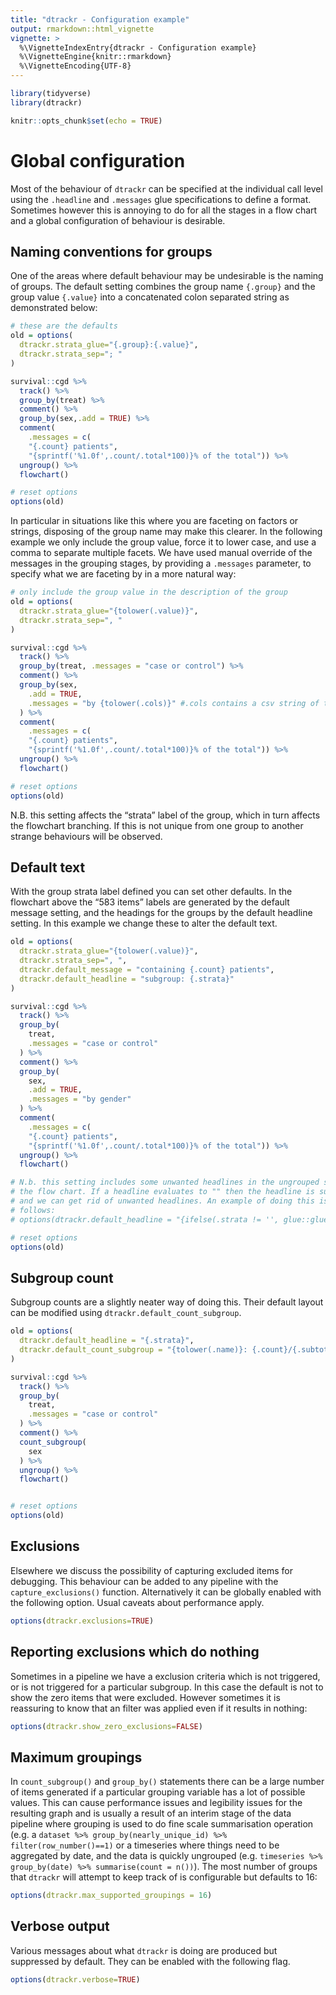 ```yaml
---
title: "dtrackr - Configuration example"
output: rmarkdown::html_vignette
vignette: >
  %\VignetteIndexEntry{dtrackr - Configuration example}
  %\VignetteEngine{knitr::rmarkdown}
  %\VignetteEncoding{UTF-8}
---
```


```r
library(tidyverse)
library(dtrackr)

knitr::opts_chunk$set(echo = TRUE)

```

# Global configuration

Most of the behaviour of `dtrackr` can be specified at the individual call level
using the `.headline` and `.messages` glue specifications to define a format.
Sometimes however this is annoying to do for all the stages in a flow chart and
a global configuration of behaviour is desirable.

## Naming conventions for groups

One of the areas where default behaviour may be undesirable is the naming of
groups. The default setting combines the group name `{.group}` and the group
value `{.value}` into a concatenated colon separated string as demonstrated
below:

```r

# these are the defaults
old = options(
  dtrackr.strata_glue="{.group}:{.value}",
  dtrackr.strata_sep="; "
)

survival::cgd %>%
  track() %>%
  group_by(treat) %>%
  comment() %>%
  group_by(sex,.add = TRUE) %>%
  comment(
    .messages = c(
    "{.count} patients",
    "{sprintf('%1.0f',.count/.total*100)}% of the total")) %>%
  ungroup() %>%
  flowchart()

# reset options 
options(old)

```

In particular in situations like this where you are faceting on factors or
strings, disposing of the group name may make this clearer. In the following
example we only include the group value, force it to lower case, and use a comma
to separate multiple facets. We have used manual override of the messages in the
grouping stages, by providing a `.messages` parameter, to specify what we are
faceting by in a more natural way:

```r

# only include the group value in the description of the group
old = options(
  dtrackr.strata_glue="{tolower(.value)}",
  dtrackr.strata_sep=", "
)

survival::cgd %>%
  track() %>%
  group_by(treat, .messages = "case or control") %>%
  comment() %>%
  group_by(sex,
    .add = TRUE, 
    .messages = "by {tolower(.cols)}" #.cols contains a csv string of the grouping variables
  ) %>%
  comment(
    .messages = c(
    "{.count} patients",
    "{sprintf('%1.0f',.count/.total*100)}% of the total")) %>%
  ungroup() %>%
  flowchart()

# reset options 
options(old)

```

N.B. this setting affects the "strata" label of the group, which in turn affects
the flowchart branching. If this is not unique from one group to another strange
behaviours will be observed.

## Default text

With the group strata label defined you can set other defaults. In the flowchart
above the "583 items" labels are generated by the default message setting, and
the headings for the groups by the default headline setting. In this example we
change these to alter the default text.

```r
old = options(
  dtrackr.strata_glue="{tolower(.value)}",
  dtrackr.strata_sep=", ",
  dtrackr.default_message = "containing {.count} patients",
  dtrackr.default_headline = "subgroup: {.strata}"
)

survival::cgd %>%
  track() %>%
  group_by(
    treat,
    .messages = "case or control"
  ) %>%
  comment() %>%
  group_by(
    sex,
    .add = TRUE, 
    .messages = "by gender"
  ) %>%
  comment(
    .messages = c(
    "{.count} patients",
    "{sprintf('%1.0f',.count/.total*100)}% of the total")) %>%
  ungroup() %>%
  flowchart()

# N.b. this setting includes some unwanted headlines in the ungrouped stages of
# the flow chart. If a headline evaluates to "" then the headline is suppressed
# and we can get rid of unwanted headlines. An example of doing this is as
# follows:
# options(dtrackr.default_headline = "{ifelse(.strata != '', glue::glue('subgroup: {.strata}'), '')}")

# reset options 
options(old)

```

## Subgroup count

Subgroup counts are a slightly neater way of doing this. Their default layout
can be modified using `dtrackr.default_count_subgroup`.

```r

old = options(
  dtrackr.default_headline = "{.strata}",
  dtrackr.default_count_subgroup = "{tolower(.name)}: {.count}/{.subtotal}"
)

survival::cgd %>%
  track() %>%
  group_by(
    treat,
    .messages = "case or control"
  ) %>%
  comment() %>%
  count_subgroup(
    sex
  ) %>%
  ungroup() %>%
  flowchart()


# reset options 
options(old)

```

## Exclusions

Elsewhere we discuss the possibility of capturing excluded items for debugging.
This behaviour can be added to any pipeline with the `capture_exclusions()`
function. Alternatively it can be globally enabled with the following option.
Usual caveats about performance apply.

```R
options(dtrackr.exclusions=TRUE)
```

## Reporting exclusions which do nothing

Sometimes in a pipeline we have a exclusion criteria which is not triggered, or
is not triggered for a particular subgroup. In this case the default is not to
show the zero items that were excluded. However sometimes it is reassuring to
know that an filter was applied even if it results in nothing:

```R
options(dtrackr.show_zero_exclusions=FALSE)
```

## Maximum groupings

In `count_subgroup()` and `group_by()` statements there can be a large number of
items generated if a particular grouping variable has a lot of possible values.
This can cause performance issues and legibility issues for the resulting graph
and is usually a result of an interim stage of the data pipeline where grouping
is used to do fine scale summarisation operation (e.g. a 
`dataset %>% group_by(nearly_unique_id) %>% filter(row_number()==1)` or a timeseries where
things need to be aggregated by date, and the data is quickly ungrouped (e.g.
`timeseries %>% group_by(date) %>% summarise(count = n())`). The most number of
groups that `dtrackr` will attempt to keep track of is configurable but defaults
to 16:

```R
options(dtrackr.max_supported_groupings = 16)
```

## Verbose output

Various messages about what `dtrackr` is doing are produced but suppressed by 
default. They can be enabled with the following flag.

```R
options(dtrackr.verbose=TRUE)
```
